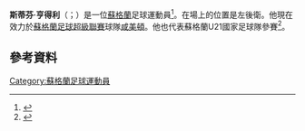 {{noteTA|G1=足球|G2=EPL|G3=蘇超
|T=zh-hans:斯蒂芬·亨德里; zh-hk:史堤芬·亨特利; zh-tw:斯蒂芬·亨得利; 
|1=zh-hans:斯蒂芬; zh-hk:史堤芬; zh-tw:斯蒂芬;
|2=zh-hans:亨德里; zh-hk:亨特利; zh-tw:亨得利;
}}
{{dablink|本條目記述蘇格蘭足球員。關於前职业[[斯诺克|-{zh-hans:斯诺克;zh-hk:士碌架;zh-tw:司諾克;}-]]选手，詳參見'''[[史蒂芬·亨得利|-{zh-hans:史蒂芬·亨得利;zh-hk:史堤芬·亨特利;zh-tw:史蒂芬·亨得利;}-]]'''。}}
'''斯蒂芬·亨得利'''（{{lang-en|Stephen Hendrie}}；{{bd|1995年|1月8日}}）是一位[[蘇格蘭|蘇格蘭]]足球運動員<ref name = "SB">{{soccerbase|59455}}</ref>。在場上的位置是左後衛。他現在效力於[[蘇格蘭足球超級聯賽|蘇格蘭足球超級聯賽]]球隊[[咸美顿学院足球俱乐部|咸美頓]]。他也代表蘇格蘭U21國家足球隊參賽<ref>{{cite web|url=http://acciesfc.co.uk/index.php/news/227-international-call-ups|title=International Call Ups|date=5 September 2014|accessdate=5 September 2014|publisher=Hamilton Academical F.C.|deadurl=yes|archiveurl=https://web.archive.org/web/20150705110956/http://acciesfc.co.uk/index.php/news/227-international-call-ups|archivedate=2015年7月5日}}</ref>。

==參考資料==
{{Reflist}}

{{DEFAULTSORT:Hendrie, Stephen}}
[[Category:蘇格蘭足球運動員|Category:蘇格蘭足球運動員]]